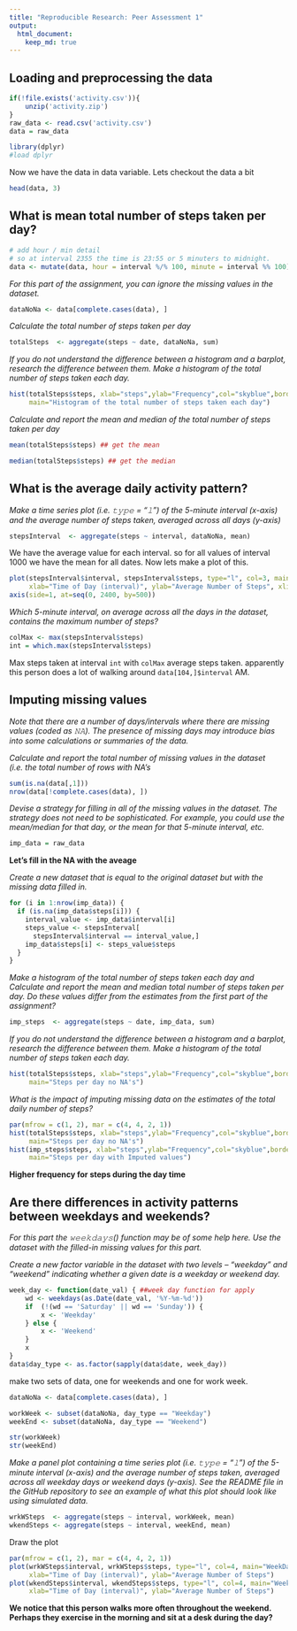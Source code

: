 ```yaml
---
title: "Reproducible Research: Peer Assessment 1"
output: 
  html_document:
    keep_md: true
---
```



## Loading and preprocessing the data

```r
if(!file.exists('activity.csv')){
    unzip('activity.zip')
}
raw_data <- read.csv('activity.csv')
data = raw_data
```
```r
library(dplyr)
#load dplyr
```
Now we have the data in data variable.
Lets checkout the data a bit
```r
head(data, 3)
```

## What is mean total number of steps taken per day?

```r
# add hour / min detail
# so at interval 2355 the time is 23:55 or 5 minuters to midnight.
data <- mutate(data, hour = interval %/% 100, minute = interval %% 100)
```
*For this part of the assignment, you can ignore the missing values in the dataset.*
```r
dataNoNa <- data[complete.cases(data), ]
```
*Calculate the total number of steps taken per day*

```r
totalSteps  <- aggregate(steps ~ date, dataNoNa, sum)
```
*If you do not understand the difference between a histogram and a barplot, research the difference between them. Make a histogram of the total number of steps taken each day.*
```r
hist(totalSteps$steps, xlab="steps",ylab="Frequency",col="skyblue",border="red",
     main="Histogram of the total number of steps taken each day")
```
*Calculate and report the mean and median of the total number of steps taken per day*

```r
mean(totalSteps$steps) ## get the mean
```

```r
median(totalSteps$steps) ## get the median
```
## What is the average daily activity pattern?

*Make a time series plot (i.e. 𝚝𝚢𝚙𝚎 = "𝚕") of the 5-minute interval (x-axis) and the average number of steps taken, averaged across all days (y-axis)*

```r
stepsInterval  <- aggregate(steps ~ interval, dataNoNa, mean)
```

We have the average value for each interval.  so for all values of interval 1000 we have the mean for all dates.
Now lets make a plot of this.
```r
plot(stepsInterval$interval, stepsInterval$steps, type="l", col=3, main="Steps by Time of Day", 
     xlab="Time of Day (interval)", ylab="Average Number of Steps", xlim=c(0,2355))
axis(side=1, at=seq(0, 2400, by=500))
```
*Which 5-minute interval, on average across all the days in the dataset, contains the maximum number of steps?*
```r
colMax <- max(stepsInterval$steps)
int = which.max(stepsInterval$steps)
```
Max steps taken at interval `int` with `colMax` average steps taken. apparently this person does 
a lot of walking around `data[104,]$interval` AM.

## Imputing missing values

*Note that there are a number of days/intervals where there are missing values (coded as 𝙽𝙰). The presence of missing days may introduce bias into some calculations or summaries of the data.*

*Calculate and report the total number of missing values in the dataset (i.e. the total number of rows with NA's*
```r
sum(is.na(data[,1]))
nrow(data[!complete.cases(data), ])
```
*Devise a strategy for filling in all of the missing values in the dataset. The strategy does not need to be sophisticated. For example, you could use the mean/median for that day, or the mean for that 5-minute interval, etc.*
```r
imp_data = raw_data
```
**Let's fill in the NA with the aveage**

*Create a new dataset that is equal to the original dataset but with the missing data filled in.*
```r
for (i in 1:nrow(imp_data)) {
  if (is.na(imp_data$steps[i])) {
    interval_value <- imp_data$interval[i]
    steps_value <- stepsInterval[
      stepsInterval$interval == interval_value,]
    imp_data$steps[i] <- steps_value$steps
  }
}
```
*Make a histogram of the total number of steps taken each day and Calculate and report the mean and median total number of steps taken per day. Do these values differ from the estimates from the first part of the assignment?*

```r
imp_steps  <- aggregate(steps ~ date, imp_data, sum)
```
*If you do not understand the difference between a histogram and a barplot, research the difference between them. Make a histogram of the total number of steps taken each day.*
```r
hist(totalSteps$steps, xlab="steps",ylab="Frequency",col="skyblue",border="red",
     main="Steps per day no NA's")
```

*What is the impact of imputing missing data on the estimates of the total daily number of steps?*
```r
par(mfrow = c(1, 2), mar = c(4, 4, 2, 1))
hist(totalSteps$steps, xlab="steps",ylab="Frequency",col="skyblue",border="red",
     main="Steps per day no NA's")
hist(imp_steps$steps, xlab="steps",ylab="Frequency",col="skyblue",border="red",
     main="Steps per day with Imputed values")
```
**Higher frequency for steps during the day time**

## Are there differences in activity patterns between weekdays and weekends?

*For this part the 𝚠𝚎𝚎𝚔𝚍𝚊𝚢𝚜() function may be of some help here. Use the dataset with the filled-in missing values for this part.*

*Create a new factor variable in the dataset with two levels – “weekday” and “weekend” indicating whether a given date is a weekday or weekend day.*

```r
week_day <- function(date_val) { ##week day function for apply
    wd <- weekdays(as.Date(date_val, '%Y-%m-%d'))
    if  (!(wd == 'Saturday' || wd == 'Sunday')) {
        x <- 'Weekday'
    } else {
        x <- 'Weekend'
    }
    x
}
data$day_type <- as.factor(sapply(data$date, week_day))
```

make two sets of data, one for weekends and one for work week.

```r
dataNoNa <- data[complete.cases(data), ]

workWeek <- subset(dataNoNa, day_type == "Weekday")
weekEnd <- subset(dataNoNa, day_type == "Weekend")

str(workWeek)
str(weekEnd)
```
*Make a panel plot containing a time series plot (i.e. 𝚝𝚢𝚙𝚎 = "𝚕") of the 5-minute interval (x-axis) and the average number of steps taken, averaged across all weekday days or weekend days (y-axis). See the README file in the GitHub repository to see an example of what this plot should look like using simulated data.*


```r
wrkWSteps  <- aggregate(steps ~ interval, workWeek, mean)
wkendSteps <- aggregate(steps ~ interval, weekEnd, mean)
```
Draw the plot
```r
par(mfrow = c(1, 2), mar = c(4, 4, 2, 1))
plot(wrkWSteps$interval, wrkWSteps$steps, type="l", col=4, main="WeekDay Steps", 
     xlab="Time of Day (interval)", ylab="Average Number of Steps")
plot(wkendSteps$interval, wkendSteps$steps, type="l", col=4, main="WeekEnd Steps", 
     xlab="Time of Day (interval)", ylab="Average Number of Steps")
```

**We notice that this person walks more often throughout the weekend.  Perhaps they exercise in the morning and sit at a desk during the day?**